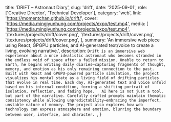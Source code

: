   title: 'DRIFT – Astronaut Diary',
  slug: 'drift',
  date: '2025-09-01',
  role: ['Creative Director', 'Technical Developer'],
  category: 'web',
  link: 'https://momentchan.github.io/drift/',
  cover: 'https://media.mingjyunhung.com/projects/expo/test.mp4',
  media: [
    'https://media.mingjyunhung.com/projects/expo/test.mp4',
    '/textures/projects/drift/cover.png',
    '/textures/projects/drift/cover.png',
    '/textures/projects/drift/cover.png',
  ],
  summary:
    'An immersive web piece using React, GPGPU particles, and AI-generated text/voice to create a living, evolving narrative.',
  description: `Drift is an immersive web experience about a once idealistic astronaut who becomes stranded in the endless void of space after a failed mission. Unable to return to Earth, he begins writing daily diaries—capturing fragments of thought, memory, and emotion as his only remaining connection to the past. 
  Built with React and GPGPU-powered particle simulation, the project visualizes his mental state as a living field of drifting particles that evolve in real time. Each day, AI-generated text and voice unfold based on his internal condition, forming a shifting portrait of isolation, reflection, and fading hope.  
  AI here is not just a tool, but part of the narrative. Carefully crafted prompts maintain thematic consistency while allowing unpredictability—embracing the imperfect, unstable nature of memory. The project also explores how web technology can express atmosphere and emotion, blurring the boundary between user, interface, and character. `,
}
